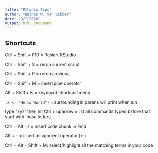 ```yaml
---
title: "RStudio Tips"
author: "Nathan W. Van Bibber"
date: "9/7/2020"
output: html_document
---
```


## Shortcuts

Ctrl + Shift + F10 = Restart RStudio

Ctrl + Shift + S = rerun current script

Ctrl + Shift + P = rerun previous

Ctrl + Shift + M = insert pipe operator

Alt + Shift + K = keyboard shortcust menu

`(x <- "Hello World")` = surrounding in parens will print when run

type "xyz" then hit Ctrl + uparrow = list all commands typed before that start with those letters 

Ctrl + Alt + I = insert code chunk in Rmd

Alt + - = insert assignment operator (<-)

Ctrl + Alt + Shift + M: select/highlight all the matching terms in your code


